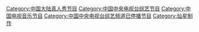 [[Category:中国大陆真人秀节目|Category:中国大陆真人秀节目]]
[[Category:中国中央电视台综艺节目|Category:中国中央电视台综艺节目]]
[[Category:中国电视音乐节目|Category:中国电视音乐节目]]
[[Category:中国中央电视台综艺频道已停播节目|Category:中国中央电视台综艺频道已停播节目]]
[[Category:灿星制作|Category:灿星制作]]